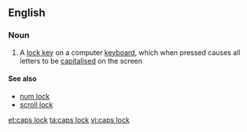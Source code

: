 ==English==

===Noun===
{{en-noun|sg=[[caps]] [[lock]]|-}}

# {{computing}} A [[lock key]] on a computer [[keyboard]], which when pressed causes all letters to be [[capitalised]] on the screen

====See also====
*[[num lock]]
*[[scroll lock]]

[[et:caps lock]]
[[ta:caps lock]]
[[vi:caps lock]]